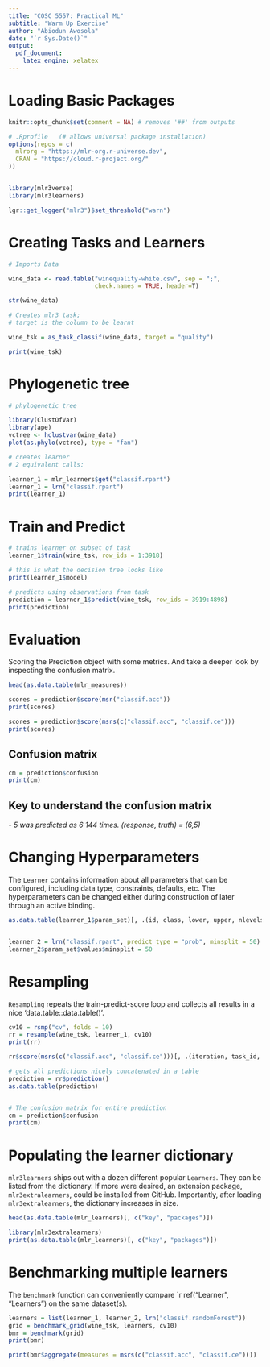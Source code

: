 ---
title: "COSC 5557: Practical ML"
subtitle: "Warm Up Exercise"
author: "Abiodun Awosola"
date: "`r Sys.Date()`"
output:
  pdf_document:
    latex_engine: xelatex
---

# Loading Basic Packages

```{r chunk1, warning=FALSE, message=F}

knitr::opts_chunk$set(comment = NA) # removes '##' from outputs

# .Rprofile   (# allows universal package installation)
options(repos = c(
  mlrorg = "https://mlr-org.r-universe.dev",
  CRAN = "https://cloud.r-project.org/"
))


library(mlr3verse)
library(mlr3learners)

lgr::get_logger("mlr3")$set_threshold("warn")

```

# Creating Tasks and Learners

```{r chunk2, warning=FALSE, message=F}

# Imports Data

wine_data <- read.table("winequality-white.csv", sep = ";",
                        check.names = TRUE, header=T)

str(wine_data)
```



```{r chunk3, warning=FALSE, message=F}

# Creates mlr3 task; 
# target is the column to be learnt

wine_tsk = as_task_classif(wine_data, target = "quality")

print(wine_tsk)
```

# Phylogenetic tree

```{r chunk4, warning=F, message=F, fig.height = 9, fig.width = 8}

# phylogenetic tree

library(ClustOfVar)
library(ape)
vctree <- hclustvar(wine_data)
plot(as.phylo(vctree), type = "fan")
```


```{r chunk5, warning=FALSE, message=F}

# creates learner 
# 2 equivalent calls:

learner_1 = mlr_learners$get("classif.rpart")
learner_1 = lrn("classif.rpart")
print(learner_1)
```

# Train and Predict

```{r chunk6, warning=FALSE, message=F}

# trains learner on subset of task
learner_1$train(wine_tsk, row_ids = 1:3918)

# this is what the decision tree looks like
print(learner_1$model)
```

```{r chunk7, warning=FALSE, message=F}

# predicts using observations from task
prediction = learner_1$predict(wine_tsk, row_ids = 3919:4898)
print(prediction)
```

# Evaluation

Scoring the Prediction object with some metrics. And take a deeper look by inspecting the confusion matrix.


```{r chunk8, warning=FALSE, message=F}

head(as.data.table(mlr_measures))
```

```{r chunk9, warning=FALSE, message=F}


scores = prediction$score(msr("classif.acc"))
print(scores)
```



```{r chunk10, warning=FALSE, message=F}

scores = prediction$score(msrs(c("classif.acc", "classif.ce")))
print(scores)

```

## Confusion matrix

```{r chunk11, warning=FALSE, message=F}

cm = prediction$confusion
print(cm)

```

## Key to understand the confusion matrix

*- 5 was predicted as 6 144 times. (response, truth) = (6,5)*


# Changing Hyperparameters

The `Learner` contains information about all parameters that can be configured, including data type, constraints, defaults, etc. The hyperparameters can be changed either during construction of later through an active binding.


```{r chunk12, warning=FALSE, message=F}

as.data.table(learner_1$param_set)[, .(id, class, lower, upper, nlevels)]


learner_2 = lrn("classif.rpart", predict_type = "prob", minsplit = 50)
learner_2$param_set$values$minsplit = 50
```



# Resampling

`Resampling` repeats the train-predict-score loop and collects all results in a nice 'data.table::data.table()'.

```{r chunk13, warning=FALSE, message=F}

cv10 = rsmp("cv", folds = 10)
rr = resample(wine_tsk, learner_1, cv10)
print(rr)

```




```{r chunk14, warning=FALSE, message=F}

rr$score(msrs(c("classif.acc", "classif.ce")))[, .(iteration, task_id, learner_id, resampling_id, classif.ce)]

```



```{r chunk15, warning=FALSE, message=F}

# gets all predictions nicely concatenated in a table
prediction = rr$prediction()
as.data.table(prediction)


# The confusion matrix for entire prediction
cm = prediction$confusion
print(cm)

```




# Populating the learner dictionary

`mlr3learners` ships out with a dozen different popular `Learners`. They can be listed from the dictionary. If more were desired, an extension package, `mlr3extralearners`, could be installed from GitHub. Importantly, after loading `mlr3extralearners`, the dictionary increases in size.


```{r chunk16, warning=FALSE, message=F}

head(as.data.table(mlr_learners)[, c("key", "packages")])

library(mlr3extralearners)
print(as.data.table(mlr_learners)[, c("key", "packages")])

```


# Benchmarking multiple learners

The `benchmark` function can conveniently compare `r ref(“Learner”, “Learners”) on the same dataset(s).


```{r chunk17, warning=FALSE, message=F}

learners = list(learner_1, learner_2, lrn("classif.randomForest"))
grid = benchmark_grid(wine_tsk, learners, cv10)
bmr = benchmark(grid)
print(bmr)

```


```{r chunk18, warning=FALSE, message=F}

print(bmr$aggregate(measures = msrs(c("classif.acc", "classif.ce"))))
```
